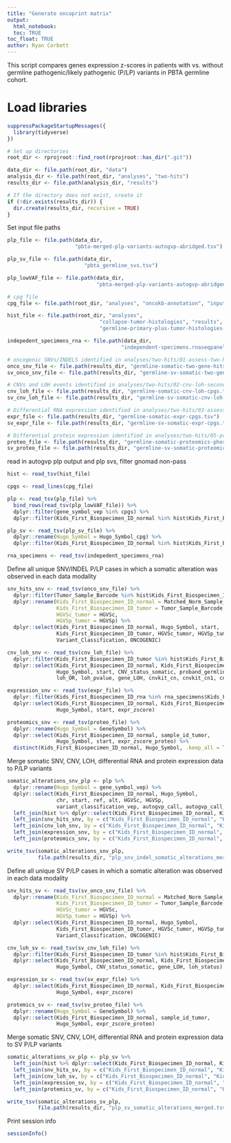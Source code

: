 ```yaml
---
title: "Generate oncoprint matrix"
output: 
  html_notebook:
  toc: TRUE
toc_float: TRUE
author: Ryan Corbett
---
```


This script compares genes expression z-scores in patients with vs. without germline pathogenic/likely pathogenic (P/LP) variants in PBTA germline cohort. 

# Load libraries
```r
suppressPackageStartupMessages({
  library(tidyverse)
})

# Set up directories
root_dir <- rprojroot::find_root(rprojroot::has_dir(".git"))

data_dir <- file.path(root_dir, "data")
analysis_dir <- file.path(root_dir, "analyses", "two-hits")
results_dir <- file.path(analysis_dir, "results")

# If the directory does not exist, create it
if (!dir.exists(results_dir)) {
  dir.create(results_dir, recursive = TRUE)
}
```

Set input file paths
```r
plp_file <- file.path(data_dir, 
                      "pbta-merged-plp-variants-autogvp-abridged.tsv")

plp_sv_file <- file.path(data_dir, 
                         "pbta_germline_svs.tsv")

plp_lowVAF_file <- file.path(data_dir,
                             "pbta-merged-plp-variants-autogvp-abridged-lowVAF-cpgs.tsv")

# cpg file
cpg_file <- file.path(root_dir, "analyses", "oncokb-annotation", "input", "cpg.txt")

hist_file <- file.path(root_dir, "analyses", 
                              "collapse-tumor-histologies", "results", 
                              "germline-primary-plus-tumor-histologies-plot-groups-clin-meta.tsv")

indepedent_specimens_rna <- file.path(data_dir,
                                     "independent-specimens.rnaseqpanel.primary-plus.tsv")

# oncogenic SNVs/INDELS identified in analyses/two-hits/01-assess-two-hits-snv.Rmd
onco_snv_file <- file.path(results_dir, "germline-somatic-two-gene-hits.tsv")
sv_onco_snv_file <- file.path(results_dir, "germline-sv-somatic-two-gene-hits.tsv")

# CNVs and LOH events identified in analyses/two-hits/02-cnv-loh-second-hits.Rmd
cnv_loh_file <- file.path(results_dir, "germline-somatic-cnv-loh-cpgs.tsv")
sv_cnv_loh_file <- file.path(results_dir, "germline-sv-somatic-cnv-loh-somatic-cpgs.tsv")

# Differential RNA expression identified in analyses/two-hits/03-assess-somatic-gene-expr.Rmd
expr_file <- file.path(results_dir, "germline-somatic-expr-cpgs.tsv")
sv_expr_file <- file.path(results_dir, "germline-sv-somatic-expr-cpgs.tsv")

# Differential protein expression identified in analyses/two-hits/05-proteomics.Rmd
proteo_file <- file.path(results_dir, "germline-somatic-proteomics-phosphoproteomics-cpgs.tsv")
sv_proteo_file <- file.path(results_dir, "germline-sv-somatic-proteomics-phosphoproteomics-cpgs.tsv")
```

read in autogvp plp output and plp svs, filter gnomad non-pass
```r
hist <- read_tsv(hist_file)

cpgs <- read_lines(cpg_file)

plp <- read_tsv(plp_file) %>%
  bind_rows(read_tsv(plp_lowVAF_file)) %>%
  dplyr::filter(gene_symbol_vep %in% cpgs) %>%
  dplyr::filter(Kids_First_Biospecimen_ID_normal %in% hist$Kids_First_Biospecimen_ID_normal)

plp_sv <- read_tsv(plp_sv_file) %>%
  dplyr::rename(Hugo_Symbol = Hugo_Symbol_cpg) %>%
  dplyr::filter(Kids_First_Biospecimen_ID_normal %in% hist$Kids_First_Biospecimen_ID_normal)

rna_specimens <- read_tsv(indepedent_specimens_rna)
```

Define all unique SNV/INDEL P/LP cases in which a somatic alteration was observed in each data modality
```r
snv_hits_snv <- read_tsv(onco_snv_file) %>%
  dplyr::filter(Tumor_Sample_Barcode %in% hist$Kids_First_Biospecimen_ID_tumor) %>%
  dplyr::rename(Kids_First_Biospecimen_ID_normal = Matched_Norm_Sample_Barcode,
                Kids_First_Biospecimen_ID_tumor = Tumor_Sample_Barcode,
                HGVSc_tumor = HGVSc,
                HGVSp_tumor = HGVSp) %>%
  dplyr::select(Kids_First_Biospecimen_ID_normal, Hugo_Symbol, start,
                Kids_First_Biospecimen_ID_tumor, HGVSc_tumor, HGVSp_tumor, VAF, 
                Variant_Classification, ONCOGENIC)

cnv_loh_snv <- read_tsv(cnv_loh_file) %>%
  dplyr::filter(Kids_First_Biospecimen_ID_tumor %in% hist$Kids_First_Biospecimen_ID_tumor) %>%
  dplyr::select(Kids_First_Biospecimen_ID_normal, Kids_First_Biospecimen_ID_tumor,
                Hugo_Symbol, start, CNV_status_somatic, proband_germline_vaf, proband_tumor_vaf,
                loh_OR, loh_pvalue, gene_LOH, cnvkit_cn, cnvkit_cn1, cnvkit_cn2, loh_status)

expression_snv <- read_tsv(expr_file) %>%
  dplyr::filter(Kids_First_Biospecimen_ID_rna %in% rna_specimens$Kids_First_Biospecimen_ID) %>%
  dplyr::select(Kids_First_Biospecimen_ID_normal, Kids_First_Biospecimen_ID_rna,
                Hugo_Symbol, start, expr_zscore)

proteomics_snv <- read_tsv(proteo_file) %>%
  dplyr::rename(Hugo_Symbol = GeneSymbol) %>%
  dplyr::select(Kids_First_Biospecimen_ID_normal, sample_id_tumor,
                Hugo_Symbol, start, expr_zscore_proteo) %>%
  distinct(Kids_First_Biospecimen_ID_normal, Hugo_Symbol, .keep_all = TRUE)
```

Merge somatic SNV, CNV, LOH, differential RNA and protein expression data to P/LP variants

```r
somatic_alterations_snv_plp <- plp %>%
  dplyr::rename(Hugo_Symbol = gene_symbol_vep) %>%
  dplyr::select(Kids_First_Biospecimen_ID_normal, Hugo_Symbol,
                chr, start, ref, alt, HGVSc, HGVSp, 
                variant_classification_vep, autogvp_call, autogvp_call_reason) %>%
  left_join(hist %>% dplyr::select(Kids_First_Biospecimen_ID_normal, Kids_First_Biospecimen_ID_tumor)) %>%
  left_join(snv_hits_snv, by = c("Kids_First_Biospecimen_ID_normal", "Kids_First_Biospecimen_ID_tumor", "Hugo_Symbol", "start")) %>%
  left_join(cnv_loh_snv, by = c("Kids_First_Biospecimen_ID_normal", "Kids_First_Biospecimen_ID_tumor", "Hugo_Symbol", "start")) %>%
  left_join(expression_snv, by = c("Kids_First_Biospecimen_ID_normal", "Hugo_Symbol", "start")) %>%
  left_join(proteomics_snv, by = c("Kids_First_Biospecimen_ID_normal", "Hugo_Symbol", "start"))

write_tsv(somatic_alterations_snv_plp,
          file.path(results_dir, "plp_snv_indel_somatic_alterations_merged.tsv"))
```

Define all unique SV P/LP cases in which a somatic alteration was observed in each data modality

```r
snv_hits_sv <- read_tsv(sv_onco_snv_file) %>%
  dplyr::rename(Kids_First_Biospecimen_ID_normal = Matched_Norm_Sample_Barcode,
                Kids_First_Biospecimen_ID_tumor = Tumor_Sample_Barcode,
                HGVSc_tumor = HGVSc,
                HGVSp_tumor = HGVSp) %>%
  dplyr::select(Kids_First_Biospecimen_ID_normal, Hugo_Symbol,
                Kids_First_Biospecimen_ID_tumor, HGVSc_tumor, HGVSp_tumor, VAF, 
                Variant_Classification, ONCOGENIC)

cnv_loh_sv <- read_tsv(sv_cnv_loh_file) %>%
  dplyr::filter(Kids_First_Biospecimen_ID_tumor %in% hist$Kids_First_Biospecimen_ID_tumor) %>%
  dplyr::select(Kids_First_Biospecimen_ID_normal, Kids_First_Biospecimen_ID_tumor,
                Hugo_Symbol, CNV_status_somatic, gene_LOH, loh_status)

expression_sv <- read_tsv(sv_expr_file) %>%
  dplyr::select(Kids_First_Biospecimen_ID_normal, Kids_First_Biospecimen_ID_rna,
                Hugo_Symbol, expr_zscore)

protemics_sv <- read_tsv(sv_proteo_file) %>%
  dplyr::rename(Hugo_Symbol = GeneSymbol) %>%
  dplyr::select(Kids_First_Biospecimen_ID_normal, sample_id_tumor,
                Hugo_Symbol, expr_zscore_proteo)
```

Merge somatic SNV, CNV, LOH, differential RNA and protein expression data to SV P/LP variants

```r
somatic_alterations_sv_plp <- plp_sv %>%
  left_join(hist %>% dplyr::select(Kids_First_Biospecimen_ID_normal, Kids_First_Biospecimen_ID_tumor)) %>%
  left_join(snv_hits_sv, by = c("Kids_First_Biospecimen_ID_normal", "Kids_First_Biospecimen_ID_tumor", "Hugo_Symbol")) %>%
  left_join(cnv_loh_sv, by = c("Kids_First_Biospecimen_ID_normal", "Kids_First_Biospecimen_ID_tumor", "Hugo_Symbol")) %>%
  left_join(expression_sv, by = c("Kids_First_Biospecimen_ID_normal", "Hugo_Symbol")) %>%
  left_join(protemics_sv, by = c("Kids_First_Biospecimen_ID_normal", "Hugo_Symbol"))

write_tsv(somatic_alterations_sv_plp,
          file.path(results_dir, "plp_sv_somatic_alterations_merged.tsv"))
```

Print session info

```r
sessionInfo()
```